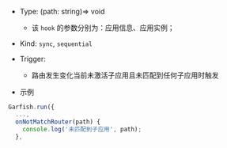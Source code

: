
- Type: <Highlight> (path: string)=> void </Highlight>
  - 该 `hook` 的参数分别为：应用信息、应用实例；
- Kind: `sync`, `sequential`
- Trigger:

  - 路由发生变化当前未激活子应用且未匹配到任何子应用时触发

- 示例

```ts
Garfish.run({
  ...,
  onNotMatchRouter(path) {
    console.log('未匹配到子应用', path);
  },
```
